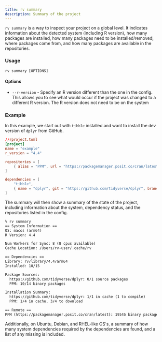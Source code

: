```yaml
---
title: rv summary
description: Summary of the project
---
```


`rv summary` is a way to inspect your project on a global level. It indicates information about the detected system 
(including R version), how many packages are installed, how many packages need to be installed/removed, where packages come from,
and how many packages are available in the repositories.

### Usage
```shell
rv summary [OPTIONS]
```

#### Options
* `--r-version` - Specify an R version different than the one in the config. This allows you to see what would occur if
the project was changed to a different R version. The R version does not need to be on the system

### Example
In this example, we start out with `tibble` installed and want to install the dev version of `dplyr` from GitHub.

```toml ins={12}
//rproject.toml
[project]
name = "example"
r_version = "4.4"

repositories = [
    { alias = "PPM", url = "https://packagemanager.posit.co/cran/latest" },
]

dependencies = [
    "tibble",
    { name = "dplyr", git = "https://github.com/tidyverse/dplyr", branch = "main" },
]
```

The summary will then show a summary of the state of the project, including information about the system, dependency status, 
and the repositories listed in the config.
```txt {1}
% rv summary
== System Information == 
OS: macos (arm64)
R Version: 4.4

Num Workers for Sync: 8 (8 cpus available)
Cache Location: /Users/rv-user/.cache/rv

== Dependencies == 
Library: rv/library/4.4/arm64
Installed: 10/15

Package Sources: 
  https://github.com/tidyverse/dplyr: 0/1 source packages
  PPM: 10/14 binary packages

Installation Summary: 
  https://github.com/tidyverse/dplyr: 1/1 in cache (1 to compile)
  PPM: 1/4 in cache, 3/4 to download

== Remote == 
PPM (https://packagemanager.posit.co/cran/latest): 19546 binary packages, 22373 source packages
```

Additionally, on Ubuntu, Debian, and RHEL-like OS's, a summary of how many system dependencies required by the dependencies are found, 
and a list of any missing is included.